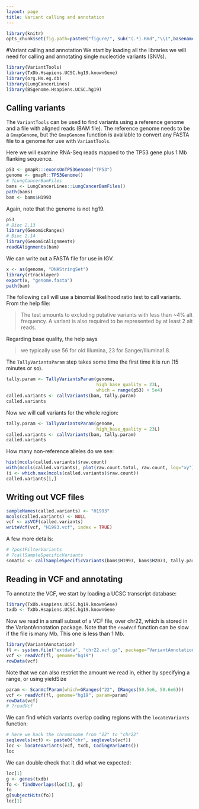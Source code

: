 ```yaml
---
layout: page
title: Variant calling and annotation
---
```


```r
library(knitr)
opts_chunk$set(fig.path=paste0("figure/", sub("(.*).Rmd","\\1",basename(knitr:::knit_concord$get('infile'))), "-"))
```
#Variant calling and annotation
We start by loading all the libraries we will need for calling and annotating single nucleotide variants (SNVs).

```r

library(VariantTools)
library(TxDb.Hsapiens.UCSC.hg19.knownGene)
library(org.Hs.eg.db)
library(LungCancerLines)
library(BSgenome.Hsapiens.UCSC.hg19)
```

## Calling variants

The `VariantTools` can be used to find variants using a reference genome and a file with aligned reads (BAM file). The reference genome needs to be a `GmapGenome`, but the `GmapGenome` function is available to convert any FASTA file to a genome for use with `VariantTools`.

Here we will examine RNA-Seq reads mapped to the TP53 gene plus 1 Mb flanking sequence.

```r
p53 <- gmapR:::exonsOnTP53Genome("TP53")
genome <- gmapR::TP53Genome()
# ?LungCancerBamFiles
bams <- LungCancerLines::LungCancerBamFiles()
path(bams)
bam <- bams$H1993
```

Again, note that the genome is not hg19.

```r
p53
# Bioc 2.13
library(GenomicRanges)
# Bioc 2.14
library(GenomicAlignments)
readGAlignments(bam)
```

We can write out a FASTA file for use in IGV.

```r
x <- as(genome, "DNAStringSet")
library(rtracklayer)
export(x, "genome.fasta")
path(bam)
```

The following call will use a binomial likelihood ratio test to call variants. From the help file:

> The test amounts to excluding putative variants with less than ~4% alt frequency. 
> A variant is also required to be represented by at least 2 alt reads. 

Regarding base quality, the help says 

> we typically use 56 for old Illumina, 23 for Sanger/Illumina1.8.

The `TallyVariantsParam` step takes some time the first time it is run (15 minutes or so).

```r
tally.param <- TallyVariantsParam(genome, 
                                  high_base_quality = 23L,
                                  which = range(p53) + 5e4)                             
called.variants <- callVariants(bam, tally.param)
called.variants
```

Now we will call variants for the whole region:

```r
tally.param <- TallyVariantsParam(genome, 
                                  high_base_quality = 23L)                                
called.variants <- callVariants(bam, tally.param)
called.variants
```

How many non-reference alleles do we see:

```r
hist(mcols(called.variants)$raw.count)
with(mcols(called.variants), plot(raw.count.total, raw.count, log="xy"))
(i <- which.max(mcols(called.variants)$raw.count))
called.variants[i,]
```

## Writing out VCF files

```r
sampleNames(called.variants) <- "H1993"
mcols(called.variants) <- NULL
vcf <- asVCF(called.variants)
writeVcf(vcf, "H1993.vcf", index = TRUE)
```

A few more details:

```r
# ?postFilterVariants
# ?callSampleSpecificVariants
somatic <- callSampleSpecificVariants(bams$H1993, bams$H2073, tally.param)
```


## Reading in VCF and annotating

To annotate the VCF, we start by loading a UCSC transcript database:

```r
library(TxDb.Hsapiens.UCSC.hg19.knownGene)
txdb <- TxDb.Hsapiens.UCSC.hg19.knownGene
```

Now we read in a small subset of a VCF file, over chr22, which is stored in the VariantAnnotation package. Note that the `readVcf` function can be slow if the file is many Mb. This one is less than 1 Mb.

```r
library(VariantAnnotation)
fl <- system.file("extdata", "chr22.vcf.gz", package="VariantAnnotation")
vcf <- readVcf(fl, genome="hg19")
rowData(vcf)
```

Note that we can also restrict the amount we read in, either by specifying a range, or using yieldSize

```r
param <- ScanVcfParam(which=GRanges("22", IRanges(50.5e6, 50.6e6)))
vcf <- readVcf(fl, genome="hg19", param=param)
rowData(vcf)
# ?readVcf
```

We can find which variants overlap coding regions with the `locateVariants` function:

```r
# here we hack the chromosome from "22" to "chr22"
seqlevels(vcf) <- paste0("chr", seqlevels(vcf))
loc <- locateVariants(vcf, txdb, CodingVariants())
loc
```

We can double check that it did what we expected:

```r
loc[1]
g <- genes(txdb)
fo <- findOverlaps(loc[1], g)
fo
g[subjectHits(fo)]
loc[1]
```


